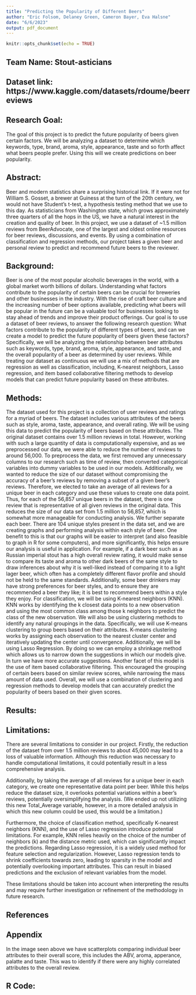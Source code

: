 ```yaml
---
title: "Predicting the Popularity of Different Beers"
author: "Eric Folsom, Delaney Green, Cameron Bayer, Eva Halsne"
date: "6/6/2023"
output: pdf_document
---
```


```r
knitr::opts_chunk$set(echo = TRUE)
```

## Team Name: Stout-asticians

## Dataset link: https://www.kaggle.com/datasets/rdoume/beerreviews

## Research Goal: 
The goal of this project is to predict the future popularity of beers given certain factors. We will be analyzing a dataset to determine which keywords, type, brand, aroma, style, appearance, taste and so forth affect what beers people prefer. Using this will we create predictions on beer popularity. 

## Abstract:

Beer and modern statistics share a surprising historical link. If it were not for William S. Gosset, a brewer at Guiness at the turn of the 20th century, we would not have Student's t-test, a hypothesis testing method that we use to this day. As statisticians from Washington state, which grows approximately three quarters of all the hops in the US, we have a natural interest in the creation and quality of beer. In this project, we use a dataset of ~1.5 million reviews from BeerAdvocate, one of the largest and oldest online resources for beer reviews, discussions, and events. By using a combination of classification and regression methods, our project takes a given beer and personal review to predict and recommend future beers to the reviewer.

\newpage



## Background:

Beer is one of the most popular alcoholic beverages in the world, with a global market worth billions of dollars. Understanding what factors contribute to the popularity of certain beers can be crucial for breweries and other businesses in the industry. With the rise of craft beer culture and the increasing number of beer options available, predicting what beers will be popular in the future can be a valuable tool for businesses looking to stay ahead of trends and improve their product offerings.
	Our goal is to use a dataset of beer reviews, to answer the following research question: What factors contribute to the popularity of different types of beers, and can we create a model to predict the future popularity of beers given these factors? Specifically, we will be analyzing the relationship between beer attributes such as keywords, type, brand, aroma, style, appearance, and taste, and the overall popularity of a beer as determined by user reviews. While treating our dataset as continuous we will use a mix of methods that are regression as well as classification, including, K-nearest neighbors, Lasso regression, and item based collaborative filtering methods to develop models that can predict future popularity based on these attributes.




## Methods: 

The dataset used for this project is a collection of user reviews and ratings for a myriad of beers. The dataset includes various attributes of the beers such as style, aroma, taste, appearance, and overall rating. We will be using this data to predict the popularity of beers based on these attributes. The original dataset contains over 1.5 million reviews in total. However, working with such a large quantity of data is computationally expensive, and as we preprocessed our data, we were able to reduce the number of reviews to around 56,000.
	To preprocess the data, we first removed any unnecessary columns to our research such as time of review, then converted categorical variables into dummy variables to be used in our models. Additionally, we wanted to reduce the size of our dataset without compromising the accuracy of a beer’s reviews by removing a subset of a given beer’s reviews. Therefore, we elected to take an average of all reviews for a unique beer in each category and use these values to create one data point. Thus, for each of the 56,857 unique beers in the dataset, there is one review that is representative of all given reviews in the original data. This reduces the size of our data set from 1.5 million to 56,857, which is somewhat more manageable for conducting analysis.
	We further separate each beer. There are 104 unique styles present in the data set, and we are creating graphs and performing analysis within each style of beer. One benefit to this is that our graphs will be easier to interpret (and also feasible to graph in R for some computers), and more significantly, this helps ensure our analysis is useful in application. For example, if a dark beer such as a Russian imperial stout has a high overall review rating, it would make sense to compare its taste and aroma to other dark beers of the same style to draw inferences about why it is well-liked instead of comparing it to a light lager beer, which often has a completely different flavor profile and should not be held to the same standards. Additionally, some beer drinkers may have strong preferences for beer styles, and to ensure they are recommended a beer they like; it is best to recommend beers within a style they enjoy.
	For classification, we will be using K-nearest neighbors (KNN). KNN works by identifying the k closest data points to a new observation and using the most common class among those k neighbors to predict the class of the new observation. 
We will also be using clustering methods to identify any natural groupings in the data. Specifically, we will use K-means clustering to group beers based on their attributes. K-means clustering works by assigning each observation to the nearest cluster center and iteratively updating the center until convergence.
Additionally, we will be using Lasso Regression. By doing so we can employ a shrinkage method which allows us to narrow down the suggestions in which our models give. In turn we have more accurate suggestions.
	Another facet of this model is the use of item based collaborative filtering. This encouraged the grouping of certain beers based on similar review scores, while narrowing the mass amount of data used.
	Overall, we will use a combination of clustering and regression methods to develop models that can accurately predict the popularity of beers based on their given scores. 


## Results:



\includegraphics[]{heatmap_plot.png}





## Limitations:

There are several limitations to consider in our project. Firstly, the reduction of the dataset from over 1.5 million reviews to about 45,000 may lead to a loss of valuable information. Although this reduction was necessary to handle computational limitations, it could potentially result in a less comprehensive analysis. 

Additionally, by taking the average of all reviews for a unique beer in each category, we create one representative data point per beer. While this helps reduce the dataset size, it overlooks potential variations within a beer's reviews, potentially oversimplifying the analysis. (We ended up not utilizing this new Total_Average variable, however, in a more detailed analysis in which this new column could be used, this would be a limitation.)

Furthermore, the choice of classification method, specifically K-nearest neighbors (KNN), and the use of Lasso regression introduce potential limitations. For example, KNN relies heavily on the choice of the number of neighbors (k) and the distance metric used, which can significantly impact the predictions. Regarding Lasso regression, it is a widely used method for feature selection and regularization. However, Lasso regression tends to shrink coefficients towards zero, leading to sparsity in the model and potentially overlooking important attributes. This can result in biased predictions and the exclusion of relevant variables from the model. 

These limitations should be taken into account when interpreting the results and may require further investigation or refinement of the methodology in future research.


\newpage
## References

\newpage
## Appendix

\includegraphics[]{versus review overall.png}

In the image seen above we have scatterplots comparing individual beer attributes to their overall score, this includes the ABV, aroma, apperance, palatte and taste. This was to identify if there were any highly correlated attributes to the overall review. 

\newpage

## R Code:







